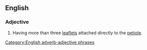 ==English==

===Adjective===
{{en-adj|-}}

# {{lb|en|botany|of leaves}} Having more than three [[leaflet]]s attached directly to the [[petiole]].
[[Category:English adverb-adjective phrases]]